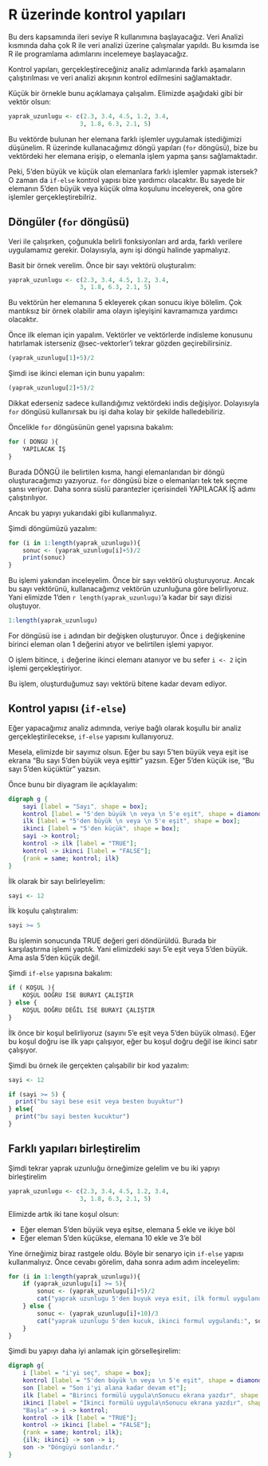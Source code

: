 # R üzerinde kontrol yapıları

Bu ders kapsamında ileri seviye R kullanımına başlayacağız. Veri Analizi kısmında daha çok R ile veri analizi üzerine çalışmalar yapıldı. Bu kısımda ise R ile programlama adımlarını incelemeye başlayacağız.

Kontrol yapıları, gerçekleştireceğiniz analiz adımlarında farklı aşamaların çalıştırılması ve veri analizi akışının kontrol edilmesini sağlamaktadır. 

Küçük bir örnekle bunu açıklamaya çalışalım. Elimizde aşağıdaki gibi bir vektör olsun:

```r
yaprak_uzunlugu <- c(2.3, 3.4, 4.5, 1.2, 3.4, 
                    3, 1.8, 6.3, 2.1, 5)
```

Bu vektörde bulunan her elemana farklı işlemler uygulamak istediğimizi düşünelim. R üzerinde kullanacağımız döngü yapıları (`for` döngüsü), bize bu vektördeki her elemana erişip, o elemanla işlem yapma şansı sağlamaktadır.

Peki, 5'den büyük ve küçük olan elemanlara farklı işlemler yapmak istersek? O zaman da `if-else` kontrol yapısı bize yardımcı olacaktır. Bu sayede bir elemanın 5'den büyük veya küçük olma koşulunu inceleyerek, ona göre işlemler gerçekleştirebilriz.

## Döngüler (`for` döngüsü)

Veri ile çalışırken, çoğunukla belirli fonksiyonları ard arda, farklı verilere uygulamamız gerekir. Dolayısıyla, aynı işi döngü halinde yapmalıyız.

Basit bir örnek verelim. Önce bir sayı vektörü oluşturalım:

```r
yaprak_uzunlugu <- c(2.3, 3.4, 4.5, 1.2, 3.4, 
                    3, 1.8, 6.3, 2.1, 5)
```

Bu vektörün her elemanına 5 ekleyerek çıkan sonucu ikiye bölelim. Çok mantıksız bir örnek olabilir ama olayın işleyişini kavramamıza yardımcı olacaktır.

Önce ilk eleman için yapalım. Vektörler ve vektörlerde indisleme konusunu hatırlamak isterseniz @sec-vektorler'i tekrar gözden geçirebilirsiniz.

```r
(yaprak_uzunlugu[1]+5)/2
```

Şimdi ise ikinci eleman için bunu yapalım:

```r
(yaprak_uzunlugu[2]+5)/2
```

Dikkat ederseniz sadece kullandığımız vektördeki indis değişiyor. Dolayısıyla `for` döngüsü kullanırsak bu işi daha kolay bir şekilde halledebiliriz.

Öncelikle `for` döngüsünün genel yapısına bakalım:

```r
for ( DÖNGÜ ){
    YAPILACAK İŞ
}
```

Burada DÖNGÜ ile belirtilen kısma, hangi elemanlarıdan bir döngü oluşturacağımızı yazıyoruz. `for` döngüsü bize o elemanları tek tek seçme şansı veriyor. Daha sonra süslü parantezler içerisindeli YAPILACAK İŞ adımı çalıştırılıyor.

Ancak bu yapıyı yukarıdaki gibi kullanmalıyız.

Şimdi döngümüzü yazalım:

```r
for (i in 1:length(yaprak_uzunlugu)){
    sonuc <- (yaprak_uzunlugu[i]+5)/2
    print(sonuc)
}
```

Bu işlemi yakından inceleyelim. Önce bir sayı vektörü oluşturuyoruz. Ancak bu sayı vektörünü, kullanacağımız vektörün uzunluğuna göre belirliyoruz. Yani elimizde 1'den `r length(yaprak_uzunlugu)`'a kadar bir sayı dizisi oluştuyor. 

```r
1:length(yaprak_uzunlugu)
```

For döngüsü ise `i` adından bir değişken oluşturuyor. Önce `i` değişkenine birinci eleman olan 1 değerini atıyor ve belirtilen işlemi yapıyor.

O işlem bitince, `i` değerine ikinci elemanı atanıyor ve bu sefer `i <- 2` için işlemi gerçekleştiriyor.

Bu işlem, oluşturduğumuz sayı vektörü bitene kadar devam ediyor.

## Kontrol yapısı (`if-else`)

Eğer yapacağımız analiz adımında, veriye bağlı olarak koşullu bir analiz gerçekleştirilecekse, `if-else` yapısını kullanıyoruz. 

Mesela, elimizde bir sayımız olsun. Eğer bu sayı 5'ten büyük veya eşit ise ekrana "Bu sayı 5'den büyük veya eşittir" yazsın. Eğer 5'den küçük ise, "Bu sayı 5'den küçüktür" yazsın.

Önce bunu bir diyagram ile açıklayalım:

```dot
digraph g {
    sayi [label = "Sayı", shape = box];
    kontrol [label = "5'den büyük \n veya \n 5'e eşit", shape = diamond];
    ilk [label = "5'den büyük \n veya \n 5'e eşit", shape = box];
    ikinci [label = "5'den küçük", shape = box];
    sayi -> kontrol;
    kontrol -> ilk [label = "TRUE"];
    kontrol -> ikinci [label = "FALSE"];
    {rank = same; kontrol; ilk}
}
```

İlk olarak bir sayı belirleyelim:

```r
sayi <- 12
```

İlk koşulu çalıştıralım:

```r
sayi >= 5
```

Bu işlemin sonucunda TRUE değeri geri döndürüldü. Burada bir karşılaştırma işlemi yaptık. Yani elimizdeki sayı 5'e eşit veya 5'den büyük. Ama asla 5'den küçük değil.

Şimdi `if-else` yapısına bakalım:

```r
if ( KOŞUL ){
    KOŞUL DOĞRU İSE BURAYI ÇALIŞTIR
} else {
    KOŞUL DOĞRU DEĞİL İSE BURAYI ÇALIŞTIR
}
```

İlk önce bir koşul belirliyoruz (sayını 5'e eşit veya 5'den büyük olması). Eğer bu koşul doğru ise ilk yapı çalışıyor, eğer bu koşul doğru değil ise ikinci satır çalışıyor.

Şimdi bu örnek ile gerçekten çalışabilir bir kod yazalım:

```r
sayi <- 12

if (sayi >= 5) {
  print("bu sayi bese esit veya besten buyuktur")
} else{
  print("bu sayi besten kucuktur")
}
```

## Farklı yapıları birleştirelim

Şimdi tekrar yaprak uzunluğu örneğimize gelelim ve bu iki yapıyı birleştirelim

```r
yaprak_uzunlugu <- c(2.3, 3.4, 4.5, 1.2, 3.4, 
                    3, 1.8, 6.3, 2.1, 5)
```

Elimizde artık iki tane koşul olsun:

+ Eğer eleman 5'den büyük veya eşitse, elemana 5 ekle ve ikiye böl
+ Eğer eleman 5'den küçükse, elemana 10 ekle ve 3'e böl

Yine örneğimiz biraz rastgele oldu. Böyle bir senaryo için `if-else` yapısı kullanmalıyız. Önce cevabı görelim, daha sonra adım adım inceleyelim:

```r
for (i in 1:length(yaprak_uzunlugu)){
    if (yaprak_uzunlugu[i] >= 5){
        sonuc <- (yaprak_uzunlugu[i]+5)/2
        cat("yaprak uzunlugu 5'den buyuk veya esit, ilk formul uygulandı:", sonuc, "\n")
    } else {
        sonuc <- (yaprak_uzunlugu[i]+10)/3
        cat("yaprak uzunlugu 5'den kucuk, ikinci formul uygulandı:", sonuc, "\n")
    }
}
```

Şimdi bu yapıyı daha iyi anlamak için görselleşirelim:


```dot
digraph g{
    i [label = "i'yi seç", shape = box];
    kontrol [label = "5'den büyük \n veya \n 5'e eşit", shape = diamond];
    son [label = "Son i'yi alana kadar devam et"];
    ilk [label = "Birinci formülü uygula\nSonucu ekrana yazdır", shape = box];
    ikinci [label = "İkinci formülü uygula\nSonucu ekrana yazdır", shape = box];
    "Başla" -> i -> kontrol;
    kontrol -> ilk [label = "TRUE"];
    kontrol -> ikinci [label = "FALSE"];
    {rank = same; kontrol; ilk};
    {ilk; ikinci} -> son -> i;
    son -> "Döngüyü sonlandır."
}
```